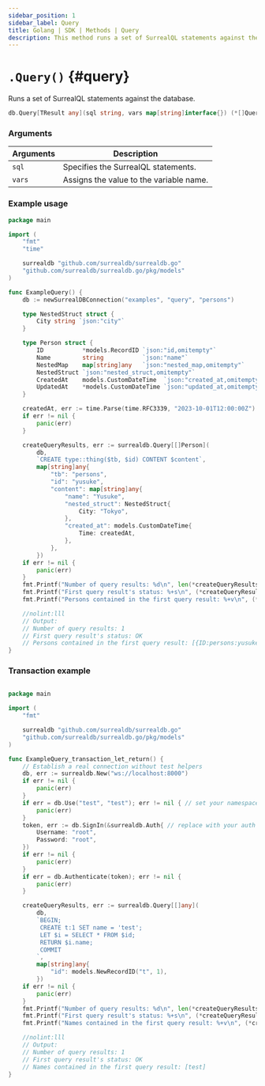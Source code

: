 ```yaml
---
sidebar_position: 1
sidebar_label: Query
title: Golang | SDK | Methods | Query
description: This method runs a set of SurrealQL statements against the database.
---
```



# `.Query()` {#query}

Runs a set of SurrealQL statements against the database.

```go title="Method Syntax"
db.Query[TResult any](sql string, vars map[string]interface{}) (*[]QueryResult[TResult], error)
```

### Arguments

<table>
    <thead>
        <tr>
            <th colspan="2" scope="col">Arguments</th>
            <th colspan="2" scope="col">Description</th>
        </tr>
    </thead>
    <tbody>
        <tr>
            <td colspan="2" scope="col" scope="row" data-label="Arguments">
                <code>sql</code>
                <Label label="required" />
            </td>
            <td colspan="2" scope="col" scope="row" data-label="Description">
                Specifies the SurrealQL statements.
            </td>
        </tr>
        <tr>
            <td colspan="2" scope="row" data-label="Arguments">
                <code>vars</code>
                <Label label="optional" />
            </td>
            <td colspan="2">
                Assigns the value to the variable name.
            </td>
        </tr>
    </tbody>
</table>

### Example usage

```go
package main

import (
	"fmt"
	"time"

	surrealdb "github.com/surrealdb/surrealdb.go"
	"github.com/surrealdb/surrealdb.go/pkg/models"
)

func ExampleQuery() {
	db := newSurrealDBConnection("examples", "query", "persons")

	type NestedStruct struct {
		City string `json:"city"`
	}

	type Person struct {
		ID           *models.RecordID `json:"id,omitempty"`
		Name         string           `json:"name"`
		NestedMap    map[string]any   `json:"nested_map,omitempty"`
		NestedStruct `json:"nested_struct,omitempty"`
		CreatedAt    models.CustomDateTime  `json:"created_at,omitempty"`
		UpdatedAt    *models.CustomDateTime `json:"updated_at,omitempty"`
	}

	createdAt, err := time.Parse(time.RFC3339, "2023-10-01T12:00:00Z")
	if err != nil {
		panic(err)
	}

	createQueryResults, err := surrealdb.Query[[]Person](
		db,
		`CREATE type::thing($tb, $id) CONTENT $content`,
		map[string]any{
			"tb": "persons",
			"id": "yusuke",
			"content": map[string]any{
				"name": "Yusuke",
				"nested_struct": NestedStruct{
					City: "Tokyo",
				},
				"created_at": models.CustomDateTime{
					Time: createdAt,
				},
			},
		})
	if err != nil {
		panic(err)
	}
	fmt.Printf("Number of query results: %d\n", len(*createQueryResults))
	fmt.Printf("First query result's status: %+s\n", (*createQueryResults)[0].Status)
	fmt.Printf("Persons contained in the first query result: %+v\n", (*createQueryResults)[0].Result)

	//nolint:lll
	// Output:
	// Number of query results: 1
	// First query result's status: OK
	// Persons contained in the first query result: [{ID:persons:yusuke Name:Yusuke NestedMap:map[] NestedStruct:{City:Tokyo} CreatedAt:{Time:2023-10-01 12:00:00 +0000 UTC} UpdatedAt:<nil>}]
}

```

### Transaction example

```go 

package main

import (
	"fmt"

	surrealdb "github.com/surrealdb/surrealdb.go"
	"github.com/surrealdb/surrealdb.go/pkg/models"
)

func ExampleQuery_transaction_let_return() {
	// Establish a real connection without test helpers
	db, err := surrealdb.New("ws://localhost:8000")
	if err != nil {
		panic(err)
	}
	if err = db.Use("test", "test"); err != nil { // set your namespace/database
		panic(err)
	}
	token, err := db.SignIn(&surrealdb.Auth{ // replace with your auth
		Username: "root",
		Password: "root",
	})
	if err != nil {
		panic(err)
	}
	if err = db.Authenticate(token); err != nil {
		panic(err)
	}

	createQueryResults, err := surrealdb.Query[[]any](
		db,
		`BEGIN;
		 CREATE t:1 SET name = 'test';
		 LET $i = SELECT * FROM $id;
		 RETURN $i.name;
		 COMMIT
		`,
		map[string]any{
			"id": models.NewRecordID("t", 1),
		})
	if err != nil {
		panic(err)
	}
	fmt.Printf("Number of query results: %d\n", len(*createQueryResults))
	fmt.Printf("First query result's status: %+s\n", (*createQueryResults)[0].Status)
	fmt.Printf("Names contained in the first query result: %+v\n", (*createQueryResults)[0].Result)

	//nolint:lll
	// Output:
	// Number of query results: 1
	// First query result's status: OK
	// Names contained in the first query result: [test]
}
```

